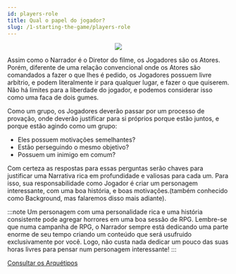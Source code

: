 ```yaml
---
id: players-role
title: Qual o papel do jogador?
slug: /1-starting-the-game/players-role
---
```



<center>
  <img src="https://gblobscdn.gitbook.com/assets%2F-M5hyBpWRHOJcZZpzln0%2F-M5mwWS3MxE8mxV9G7Cw%2F-M5mx2FkSAdjE1WANVa3%2FJogador%20RPG.jpg?alt=media&token=477635ed-484a-40d7-a865-4016e4e76db7" width={600} style={{display: 'block', marginTop: '20px', marginBottom: '50px'}} />
</center>

Assim como o Narrador é o Diretor do filme, os Jogadores são os Atores.
Porém, diferente de uma relação convencional onde os Atores são comandados a fazer o que lhes é pedido, os Jogadores possuem livre arbítrio, e podem literalmente ir para qualquer lugar, e fazer o que quiserem.
Não há limites para a liberdade do jogador, e podemos considerar isso como uma faca de dois gumes.

Como um grupo, os Jogadores deverão passar por um processo de provação, onde deverão justificar para si próprios porque estão juntos, e porque estão agindo como um grupo:

- Eles possuem motivações semelhantes?
- Estão perseguindo o mesmo objetivo?
- Possuem um inimigo em comum?

Com certeza as respostas para essas perguntas serão chaves para justificar uma Narrativa rica em profundidade e valiosas para cada um.
Para isso, sua responsabilidade como Jogador é criar um personagem interessante, com uma boa história, e boas motivações.(também conhecido como Background, mas falaremos disso mais adiante).

:::note
Um personagem com uma personalidade rica e uma história consistente pode agregar horrores em uma boa sessão de RPG.
Lembre-se que numa campanha de RPG, o Narrador sempre está dedicando uma parte enorme de seu tempo criando um conteúdo que será usufruido exclusivamente por você.
Logo, não custa nada dedicar um pouco das suas horas livres para pensar num personagem interessante!
:::

 [Consultar os Arquétipos](/docs/13-appendix/stereotypes)
